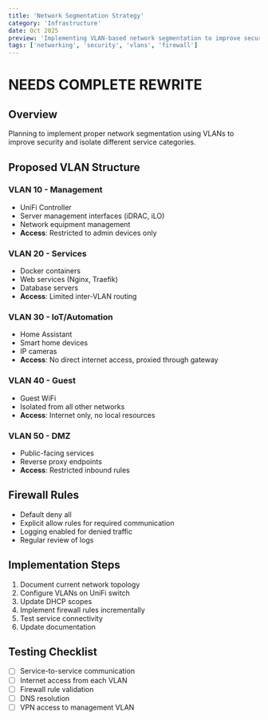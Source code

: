 ```yaml
---
title: 'Network Segmentation Strategy'
category: 'Infrastructure'
date: Oct 2025
preview: 'Implementing VLAN-based network segmentation to improve security posture and isolate IoT devices, services, and guest networks.'
tags: ['networking', 'security', 'vlans', 'firewall']
---
```


# NEEDS COMPLETE REWRITE


## Overview
Planning to implement proper network segmentation using VLANs to improve security and isolate different service categories.

## Proposed VLAN Structure

### VLAN 10 - Management
- UniFi Controller
- Server management interfaces (iDRAC, iLO)
- Network equipment management
- **Access**: Restricted to admin devices only

### VLAN 20 - Services
- Docker containers
- Web services (Nginx, Traefik)
- Database servers
- **Access**: Limited inter-VLAN routing

### VLAN 30 - IoT/Automation
- Home Assistant
- Smart home devices
- IP cameras
- **Access**: No direct internet access, proxied through gateway

### VLAN 40 - Guest
- Guest WiFi
- Isolated from all other networks
- **Access**: Internet only, no local resources

### VLAN 50 - DMZ
- Public-facing services
- Reverse proxy endpoints
- **Access**: Restricted inbound rules

## Firewall Rules
- Default deny all
- Explicit allow rules for required communication
- Logging enabled for denied traffic
- Regular review of logs

## Implementation Steps
1. Document current network topology
2. Configure VLANs on UniFi switch
3. Update DHCP scopes
4. Implement firewall rules incrementally
5. Test service connectivity
6. Update documentation

## Testing Checklist
- [ ] Service-to-service communication
- [ ] Internet access from each VLAN
- [ ] Firewall rule validation
- [ ] DNS resolution
- [ ] VPN access to management VLAN
